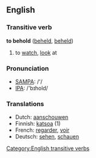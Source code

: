 ==English==
===Transitive verb===

'''to behold''' ([[beheld]], [[beheld]])

# to [[watch]], [[look]] at

=== Pronunciation ===
*[[w:SAMPA|SAMPA]]: /'/
*[[w:IPA|IPA]]: /'bɪhold/

=== Translations ===

*Dutch: [[aanschouwen]]
*Finnish: [[katsoa]] (1)
*French: [[regarder]], [[voir]]
*Deutsch: [[sehen]], [[schauen]]
[[Category:English transitive verbs]]
